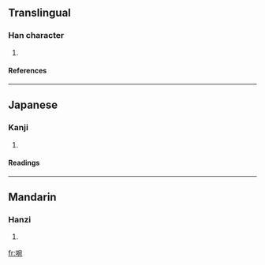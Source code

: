 ==Translingual==
===Han character===
{{Han char|rn=30|rad=口|as=08|sn=11|four=|canj=口十弓山 (RJNU)}}
# {{defn|Han}}
====References====
{{Han ref|kx=0196.050|dkj=03826|hdz=10646.080|uh=5558|ud=21848}}
----
==Japanese==
===Kanji===
{{ja-kanji|grade=|rs=口08}}
# {{defn|Japanese}} 
====Readings====
{{ja-readings|on=[[えん]] (en), [[せつ]] (setsu), [[えつ]] (etsu)|kun=}}
----
==Mandarin==
===Hanzi===
{{cmn-hanzi|pin=[[yè]] ([[ye4]])|wg=yeh<sup>4</sup>}}
# {{defn|Mandarin}}

[[fr:啘]]